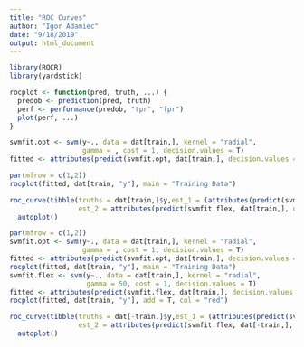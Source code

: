 ```yaml
---
title: "ROC Curves"
author: "Igor Adamiec"
date: "9/18/2019"
output: html_document
---
```


```r
library(ROCR)
library(yardstick)
```

```r
rocplot <- function(pred, truth, ...) {
  predob <- prediction(pred, truth)
  perf <- performance(predob, "tpr", "fpr")
  plot(perf, ...)
}
```

```r
svmfit.opt <- svm(y~., data = dat[train,], kernel = "radial",
                  gamma = , cost = 1, decision.values = T)
fitted <- attributes(predict(svmfit.opt, dat[train,], decision.values = T))$decision.values
```

```r
par(mfrow = c(1,2))
rocplot(fitted, dat[train, "y"], main = "Training Data")
```

```r
roc_curve(tibble(truths = dat[train,]$y,est_1 = (attributes(predict(svmfit.opt,dat[train,], decision.values = T))$decision.values)[,1],
                 est_2 = attributes(predict(svmfit.flex, dat[train,], decision.values = T))$decision.values[,1]), truth = truths, est_2) %>% 
  autoplot()
```

```r
par(mfrow = c(1,2))
svmfit.opt <- svm(y~., data = dat[train,], kernel = "radial",
                  gamma = , cost = 1, decision.values = T)
fitted <- attributes(predict(svmfit.opt, dat[train,], decision.values = T))$decision.values
rocplot(fitted, dat[train, "y"], main = "Training Data")
svmfit.flex <- svm(y~., data = dat[train,], kernel = "radial",
                   gamma = 50, cost = 1, decision.values = T)
fitted <- attributes(predict(svmfit.flex, dat[train,], decision.values = T))$decision.values
rocplot(fitted, dat[train, "y"], add = T, col = "red")
```

```r
roc_curve(tibble(truths = dat[-train,]$y,est_1 = (attributes(predict(svmfit.opt,dat[-train,], decision.values = T))$decision.values)[,1],
                 est_2 = attributes(predict(svmfit.flex, dat[-train,], decision.values = T))$decision.values[,1]), truth = truths, est_2) %>% 
  autoplot()
```



